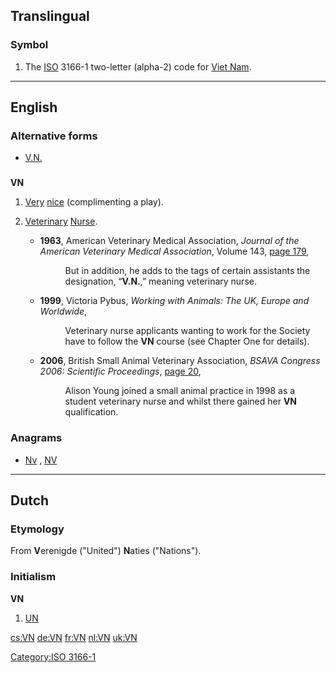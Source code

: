 ==Translingual==

===Symbol===
{{head|mul|symbol}}

# The [[ISO]] 3166-1 two-letter (alpha-2) code for [[Viet Nam]].

[[Category:ISO 3166-1]]

----

==English==

===Alternative forms===
* {{sense|veterinary nurse}} [[V.N.]]

==={{initialism}}===
'''VN'''

# {{online gaming}} [[very|Very]] [[nice]] (complimenting a play).
# {{UK|Ireland|Australia|New Zealand|South Africa}} [[veterinary|Veterinary]] [[nurse|Nurse]].
#* '''1963''', American Veterinary Medical Association, ''Journal of the American Veterinary Medical Association'', Volume 143, [http://books.google.com.au/books?id=H98HAQAAIAAJ&q=%22VN%22+%22veterinary+nurse%22&dq=%22VN%22+%22veterinary+nurse%22&hl=en&sa=X&ei=X7-wUNfAG-3PmAXnnoHIBQ&redir_esc=y page 179],
#*: But in addition, he adds to the tags of certain assistants the designation, “'''V.N.''',” meaning veterinary nurse.
#* '''1999''', Victoria Pybus, ''Working with Animals: The UK, Europe and Worldwide'', 
#*: Veterinary nurse applicants wanting to work for the Society have to follow the '''VN''' course (see Chapter One for details).
#* '''2006''', British Small Animal Veterinary Association, ''BSAVA Congress 2006: Scientific Proceedings'', [http://books.google.com.au/books?id=tDpWAAAAYAAJ&q=%22VN%22+%22veterinary+nurse%22&dq=%22VN%22+%22veterinary+nurse%22&hl=en&sa=X&ei=X7-wUNfAG-3PmAXnnoHIBQ&redir_esc=y page 20],
#*: Alison Young joined a small animal practice in 1998 as a student veterinary nurse and whilst there gained her '''VN''' qualification.

===Anagrams===
* [[Nv#English|Nv]] , [[NV#English|NV]]

----

==Dutch==

===Etymology===
From '''V'''erenigde ("United") '''N'''aties ("Nations").

===Initialism===
'''VN'''

# [[UN#English|UN]]

[[cs:VN]]
[[de:VN]]
[[fr:VN]]
[[nl:VN]]
[[uk:VN]]
